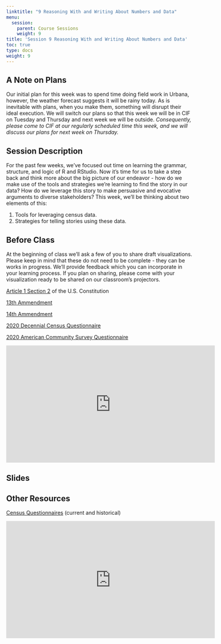 ```yaml
---
linktitle: "9 Reasoning With and Writing About Numbers and Data"
menu:
  session:
    parent: Course Sessions
    weight: 9
title: 'Session 9 Reasoning With and Writing About Numbers and Data'
toc: true
type: docs
weight: 9
---
```


## A Note on Plans

Our initial plan for this week was to spend time doing field work in Urbana, however, the weather forecast suggests it will be rainy today. As is inevitable with plans, when you make them, something will disrupt their ideal execution. We will switch our plans so that this week we will be in CIF on Tuesday and Thursday and next week we will be outside. *Consequently, please come to CIF at our regularly scheduled time this week, and we will discuss our plans for next week on Thursday.*

## Session Description

For the past few weeks, we've focused out time on learning the grammar, structure, and logic of R and RStudio. Now it's time for us to take a step back and think more about the big picture of our endeavor - how do we make use of the tools and strategies we're learning to find the story in our data? How do we leverage this story to make persuasive and evocative arguments to diverse stakeholders? This week, we'll be thinking about two elements of this:

1. Tools for leveraging census data.
2. Strategies for telling stories using these data.

## Before Class

At the beginning of class we'll ask a few of you to share draft visualizations. Please keep in mind that these do not need to be complete - they can be works in progress. We'll provide feedback which you can incorporate in your learning process. If you plan on sharing, please come with your visualization ready to be shared on our classroom's projectors.

[Article 1 Section 2](https://constitutioncenter.org/interactive-constitution/article/article-i) of the U.S. Constitution

[13th Ammendment](https://constitutioncenter.org/interactive-constitution/amendment/amendment-xiii)

[14th Ammendment](https://constitutioncenter.org/interactive-constitution/amendment/amendment-xiv)

[2020 Decennial Census Questionnaire](/schedule/session/09-Numbers_and_Data_files/2020-informational-questionnaire-english_DI-Q1.pdf)

[2020 American Community Survey Questionnaire](/schedule/session/09-Numbers_and_Data_files/quest20.pdf)

<iframe width="560" height="315" src="https://www.youtube-nocookie.com/embed/tB3qhXGlPTI" title="YouTube video player" frameborder="0" allow="accelerometer; autoplay; clipboard-write; encrypted-media; gyroscope; picture-in-picture" allowfullscreen></iframe>

## Slides

## Other Resources

[Census Questionnaires](https://www.census.gov/programs-surveys/decennial-census/technical-documentation/questionnaires.2020_Census.html) (current and historical)

<iframe width="560" height="315" src="https://www.youtube-nocookie.com/embed/pT19VwBAqKA" title="YouTube video player" frameborder="0" allow="accelerometer; autoplay; clipboard-write; encrypted-media; gyroscope; picture-in-picture" allowfullscreen></iframe>